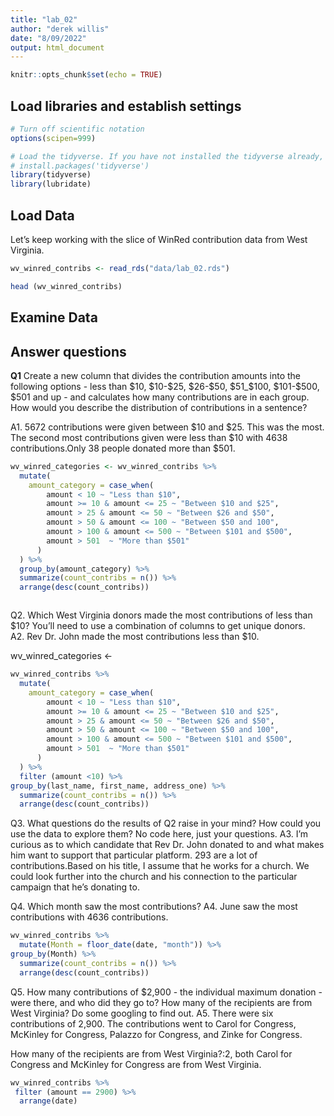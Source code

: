 ```yaml
---
title: "lab_02"
author: "derek willis"
date: "8/09/2022"
output: html_document
---
```


```r
knitr::opts_chunk$set(echo = TRUE)
```

## Load libraries and establish settings
```r
# Turn off scientific notation
options(scipen=999)

# Load the tidyverse. If you have not installed the tidyverse already, remove the # from the next line and run it first.  
# install.packages('tidyverse')
library(tidyverse)
library(lubridate)
```

## Load Data

Let's keep working with the slice of WinRed contribution data from West Virginia.  

```r
wv_winred_contribs <- read_rds("data/lab_02.rds")

head (wv_winred_contribs)
```

## Examine Data

## Answer questions

**Q1** Create a new column that divides the contribution amounts into the following options - less than $10, $10-$25, $26-$50, $51_$100, $101-$500, $501 and up - and calculates how many contributions are in each group. How would you describe the distribution of contributions in a sentence?

A1. 5672 contributions were given between $10 and $25. This was the most. The second most contributions given were less than $10 with 4638 contributions.Only 38 people donated more than $501.  

```r
wv_winred_categories <- wv_winred_contribs %>%
  mutate(
    amount_category = case_when(
        amount < 10 ~ "Less than $10",
        amount >= 10 & amount <= 25 ~ "Between $10 and $25",
        amount > 25 & amount <= 50 ~ "Between $26 and $50",
        amount > 50 & amount <= 100 ~ "Between $50 and 100",
        amount > 100 & amount <= 500 ~ "Between $101 and $500",
        amount > 501  ~ "More than $501"
      )
  ) %>% 
  group_by(amount_category) %>% 
  summarize(count_contribs = n()) %>% 
  arrange(desc(count_contribs))

```


```r
```
Q2. Which West Virginia donors made the most contributions of less than $10? You'll need to use a combination of columns to get unique donors.  
A2. Rev Dr. John made the most contributions less than $10. 

wv_winred_categories <- 

```r
wv_winred_contribs %>%
  mutate(
    amount_category = case_when(
        amount < 10 ~ "Less than $10",
        amount >= 10 & amount <= 25 ~ "Between $10 and $25",
        amount > 25 & amount <= 50 ~ "Between $26 and $50",
        amount > 50 & amount <= 100 ~ "Between $50 and 100",
        amount > 100 & amount <= 500 ~ "Between $101 and $500",
        amount > 501  ~ "More than $501"
      )
  ) %>% 
  filter (amount <10) %>% 
group_by(last_name, first_name, address_one) %>% 
  summarize(count_contribs = n()) %>% 
  arrange(desc(count_contribs))

```


Q3. What questions do the results of Q2 raise in your mind? How could you use the data to explore them? No code here, just your questions.
A3. I'm curious as to which candidate that Rev Dr. John donated to and what makes him want to support that particular platform. 293 are a lot of contributions.Based on his title, I assume that he works for a church. We could look further into the church and his connection to the particular campaign that he's donating to. 

Q4. Which month saw the most contributions?
A4. June saw the most contributions with 4636 contributions. 

```r
wv_winred_contribs %>%
  mutate(Month = floor_date(date, "month")) %>% 
group_by(Month) %>% 
  summarize(count_contribs = n()) %>% 
  arrange(desc(count_contribs))

```

Q5. How many contributions of $2,900 - the individual maximum donation - were there, and who did they go to? How many of the recipients are from West Virginia? Do some googling to find out.
A5. 
There were six contributions of 2,900. The contributions went to Carol for Congress, McKinley for Congress, Palazzo for Congress, and Zinke for Congress.

How many of the recipients are from West Virginia?:2, both Carol for Congress and McKinley for Congress are from West Virginia. 

```r
wv_winred_contribs %>%
 filter (amount == 2900) %>% 
  arrange(date)

```
